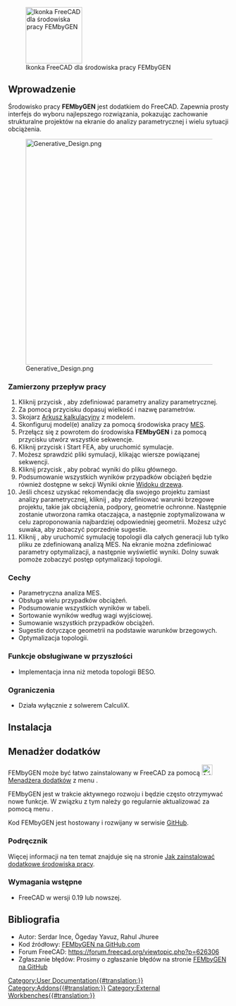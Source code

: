<languages/>

[[File:FEMbyGEN.svg|thumb|128px|Ikonka FreeCAD dla środowiska pracy FEMbyGEN]]

{{TOCright}}

<span id="Introduction"></span>
==Wprowadzenie==

Środowisko pracy '''FEMbyGEN''' jest dodatkiem do FreeCAD. Zapewnia prosty interfejs do wyboru najlepszego rozwiązania, pokazując zachowanie strukturalne projektów na ekranie do analizy parametrycznej i wielu sytuacji obciążenia.  

[[File:Generative Design.png|512px]]

<span id="Intended_work-flow"></span>
===Zamierzony przepływ pracy===

# Kliknij przycisk {{Button|Initiate}}, aby zdefiniować parametry analizy parametrycznej.
# Za pomocą przycisku {{Button|Alias}} dopasuj wielkość i nazwę parametrów.
# Skojarz [[Spreadsheet_Workbench|Arkusz kalkulacyjny]] z modelem.
# Skonfiguruj model(e) analizy za pomocą środowiska pracy [[FEM_Workbench|MES]].
# Przełącz się z powrotem do środowiska '''FEMbyGEN''' i za pomocą przycisku {{Button|Generate}} utwórz wszystkie sekwencje.
# Kliknij przycisk {{Button|FEA}} i Start FEA, aby uruchomić symulacje.
# Możesz sprawdzić pliki symulacji, klikając wiersze powiązanej sekwencji.
# Kliknij przycisk {{Button|Results}}, aby pobrać wyniki do pliku głównego.
# Podsumowanie wszystkich wyników przypadków obciążeń będzie również dostępne w sekcji Wyniki oknie [[Tree_view/pl|Widoku drzewa]].
# Jeśli chcesz uzyskać rekomendację dla swojego projektu zamiast analizy parametrycznej, kliknij {{Button|CreatGeo}}, aby zdefiniować warunki brzegowe projektu, takie jak obciążenia, podpory, geometrie ochronne. Następnie zostanie utworzona ramka otaczająca, a następnie zoptymalizowana w celu zaproponowania najbardziej odpowiedniej geometrii. Możesz użyć suwaka, aby zobaczyć poprzednie sugestie.
# Kliknij {{Button|Topology}}, aby uruchomić symulację topologii dla całych generacji lub tylko pliku ze zdefiniowaną analizą MES. Na ekranie można zdefiniować parametry optymalizacji, a następnie wyświetlić wyniki. Dolny suwak pomoże zobaczyć postęp optymalizacji topologii.

<span id="Features"></span>
===Cechy===

* Parametryczna analiza MES.
* Obsługa wielu przypadków obciążeń.
* Podsumowanie wszystkich wyników w tabeli.
* Sortowanie wyników według wagi wyjściowej.
* Sumowanie wszystkich przypadków obciążeń.
* Sugestie dotyczące geometrii na podstawie warunków brzegowych.
* Optymalizacja topologii.

<span id="Features_to_be_supported_in_the_future"></span>
===Funkcje obsługiwane w przyszłości===

* Implementacja inna niż metoda topologii BESO.

<span id="Limitations"></span>
===Ograniczenia===

* Działa wyłącznie z solwerem CalculiX.

<span id="Installation"></span>
==Instalacja==

<span id="Addon_Manager"></span>
==Menadżer dodatków==

FEMbyGEN może być łatwo zainstalowany w FreeCAD za pomocą [[Image:AddonManager.svg|24px]] [[Std_AddonMgr/pl|Menadżera dodatków]] z menu {{MenuCommand|Przybory → Menadżer dodatków}}.

FEMbyGEN jest w trakcie aktywnego rozwoju i będzie często otrzymywać nowe funkcje. W związku z tym należy go regularnie aktualizować za pomocą menu {{MenuCommand|Przybory → Menedżer dodatków}}.

Kod FEMbyGEN jest hostowany i rozwijany w serwisie [https://github.com/Serince/FEMbyGEN GitHub].

<span id="Manual"></span>
===Podręcznik===

Więcej informacji na ten temat znajduje się na stronie [[How_to_install_additional_workbenches/pl|Jak zainstalować dodatkowe środowiska pracy]].

<span id="Prerequisites"></span>
===Wymagania wstępne===

* FreeCAD w wersji 0.19 lub nowszej.

<span id="References"></span>
==Bibliografia==

<div class="mw-translate-fuzzy">
* Autor: Serdar Ince, Ögeday Yavuz, Rahul Jhuree 
* Kod źródłowy: [https://github.com/Serince/FEMbyGEN FEMbyGEN na GitHub.com]
* Forum FreeCAD: https://forum.freecad.org/viewtopic.php?p=626306
* Zgłaszanie błędów: Prosimy o zgłaszanie błędów na stronie [https://github.com/Serince/FEMbyGEN/issues FEMbyGEN na GitHub]
</div>


[[Category:User Documentation{{#translation:}}]]
[[Category:Addons{{#translation:}}]]
[[Category:External Workbenches{{#translation:}}]]